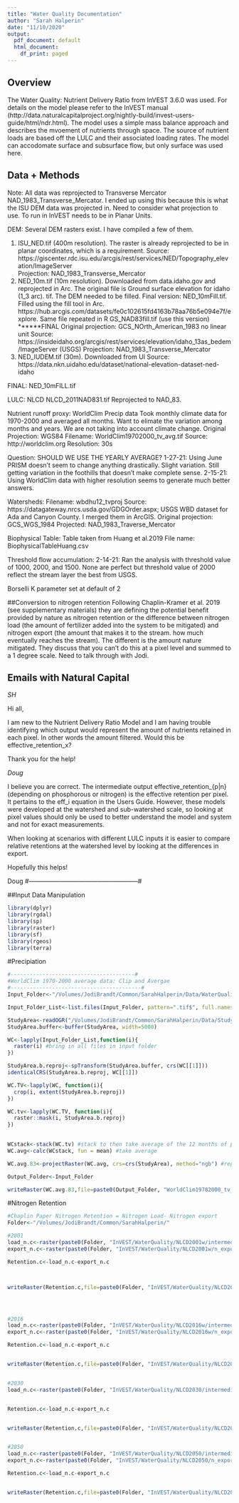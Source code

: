 ```yaml
---
title: "Water Quality Documentation"
author: "Sarah Halperin"
date: "11/10/2020"
output:
  pdf_document: default
  html_document:
    df_print: paged
---
```


## Overview

The Water Quality: Nutrient Delivery Ratio from InVEST 3.6.0 was used. For details on the model please refer to the InVEST manual (http://data.naturalcapitalproject.org/nightly-build/invest-users-guide/html/ndr.html). The model uses a simple mass balance approach and describes the mvoement of nutrients through space. The source of nutrient loads are based off the LULC and their associated loading rates. The model can accodomate surface and subsurface flow, but only surface was used here. 

## Data + Methods
Note: All data was reprojected to Transverse Mercator NAD_1983_Transverse_Mercator. I ended up using this because this is what the ISU DEM data was projected in. Need to consider what projection to use. To run in InVEST needs to be in Planar Units. 

DEM: Several DEM rasters exist. I have compiled a few of them. 

1. ISU_NED.tif (400m resolution). The raster is already reprojected to be in planar coordinates, which is a requirement. Source: https://giscenter.rdc.isu.edu/arcgis/rest/services/NED/Topography_elevation/ImageServer   
Projection: NAD_1983_Transverse_Mercator
2. NED_10m.tif (10m resolution). Downloaded from data.idaho.gov and reprojected in Arc. The original file is Ground surface elevation for idaho (1_3 arc). tif. The DEM needed to be filled. Final version: NED_10mFill.tif. Filled using the fill tool in Arc.  https://hub.arcgis.com/datasets/fe0c102615fd4163b78aa76b5e094e7f/explore. Same file repeated in R GS_NAD83fill.tif (use this version) ******FINAL 
Original projection: GCS_NOrth_American_1983 no linear unit
Source: https://insideidaho.org/arcgis/rest/services/elevation/idaho_13as_bedem/ImageServer (USGS)
Projection: NAD_1983_Transverse_Mercator
3. NED_IUDEM.tif (30m). Downloaded from UI 
Source: https://data.nkn.uidaho.edu/dataset/national-elevation-dataset-ned-idaho

FINAL: NED_10mFILL.tif


LULC: NLCD 
NLCD_2011NAD831.tif
Reprojected to NAD_83. 

Nutrient runoff proxy: WorldClim Precip data 
Took monthly climate data for 1970-2000 and averaged all months. Want to elimate the variation among months and years. We are not taking into account climate change. 
Original Projection: WGS84
Filename: WorldClim19702000_tv_avg.tif
Source: http://worldclim.org
Resolution: 30s


Question: SHOULD WE USE THE YEARLY AVERAGE? 
1-27-21: Using June PRISM doesn't seem to change anything drastically. Slight variation. Still getting variation in the foothills that doesn't make complete sense. 
2-15-21: Using WorldClim data with higher resolution seems to generate much better answers. 

Watersheds: 
Filename: wbdhu12_tvproj
Source: https://datagateway.nrcs.usda.gov/GDGOrder.aspx; USGS WBD dataset for Ada and Canyon County. I merged them in ArcGIS. 
Original projection: GCS_WGS_1984
Projected: NAD_1983_Traverse_Mercator


Biophysical Table: 
Table taken from Huang et al.2019
File name: BiophysicalTableHuang.csv


Threshold flow accumulation: 
2-14-21: Ran the analysis with threshold value of 1000, 2000, and 1500. None are perfect but threshold value of 2000 reflect the stream layer the best from USGS. 

Borselli K parameter set at default of 2 


##Conversion to nitrogen retention 
Following Chaplin-Kramer et al. 2019 (see supplementary materials) they are defining the potential benefit provided by nature as nitrogen retention or the difference between nitrogen load (the amount of fertilizer added into the system to be mitigated) and nitrogen export (the amount that makes it to the stream. how much eventually reaches the stream). The different is the amount nature mitigated. They discuss that you can't do this at a pixel level and summed to a 1 degree scale.  Need to talk through with Jodi. 

## Emails with Natural Capital 
_SH_

Hi all,

I am new to the Nutrient Delivery Ratio Model and I am having trouble identifying which output would represent the amount of nutrients retained in each pixel. In other words the amount filtered. Would this be effective_retention_x?

Thank you for the help!



_Doug_ 

I believe you are correct. The intermediate output effective_retention_{p|n} (depending on phosphorous or nitrogen) is the effective retention per pixel. It pertains to the eff_i equation in the Users Guide. However, these models were developed at the watershed and sub-watershed scale, so looking at pixel values should only be used to better understand the model and system and not for exact measurements.

When looking at scenarios with different LULC inputs it is easier to compare relative retentions at the watershed level by looking at the differences in export.

Hopefully this helps!

Doug
#-----------------------------------------------------#

##Input Data Manipulation 

```r
library(dplyr)
library(rgdal)
library(sp)
library(raster)
library(sf)
library(rgeos)
library(terra)
```
#Precipiation 
```r
#---------------------------------------#
#WorldClim 1970-2000 average data: Clip and Avergae 
#-----------------------------------------#
Input_Folder<-"/Volumes/JodiBrandt/Common/SarahHalperin/Data/WaterQuality/WorldClim/WorldClim19702000/"

Input_Folder_List<-list.files(Input_Folder, pattern=".tif$", full.names = TRUE)

StudyArea<-readOGR("/Volumes/JodiBrandt/Common/SarahHalperin/Data/StudyArea/StudyArea_nad83.shp")
StudyArea.buffer<-buffer(StudyArea, width=5000)

WC<-lapply(Input_Folder_List,function(i){
  raster(i) #bring in all files in input folder 
})

StudyArea.b.reproj<-spTransform(StudyArea.buffer, crs(WC[[1]]))
identicalCRS(StudyArea.b.reproj, WC[[1]])

WC.TV<-lapply(WC, function(i){
  crop(i, extent(StudyArea.b.reproj)) 
})

WC.tv<-lapply(WC.TV, function(i){
  raster::mask(i, StudyArea.b.reproj)
})
  

WCstack<-stack(WC.tv) #stack to then take average of the 12 months of precip data
WC.avg<-calc(WCstack, fun = mean) #take average

WC.avg.83<-projectRaster(WC.avg, crs=crs(StudyArea), method="ngb") #reproject to Nad83 

Output_Folder<-Input_Folder

writeRaster(WC.avg.83,file=paste0(Output_Folder, "WorldClim19702000_tv_avg"), format="GTiff", overwrite=TRUE) 
```
#Nitrogen Retention

```r
#Chaplin Paper Nitrogen Retention = Nitrogen Load- Nitrogen export 
Folder<-"/Volumes/JodiBrandt/Common/SarahHalperin/"

#2001
load_n.c<-raster(paste0(Folder, "InVEST/WaterQuality/NLCD2001w/intermediate_outputs/load_n_30m.tif"))
export_n.c<-raster(paste0(Folder, "InVEST/WaterQuality/NLCD2001w/n_export_30m.tif"))

Retention.c<-load_n.c-export_n.c



writeRaster(Retention.c,file=paste0(Folder, "InVEST/WaterQuality/NLCD2001w/Retention2001_chaplin30m.tif"), overwrite=TRUE)




#2016
load_n.c<-raster(paste0(Folder, "InVEST/WaterQuality/NLCD2016w/intermediate_outputs/load_n_30m.tif"))
export_n.c<-raster(paste0(Folder, "InVEST/WaterQuality/NLCD2016w/n_export_30m.tif"))

Retention.c<-load_n.c-export_n.c


writeRaster(Retention.c,file=paste0(Folder, "InVEST/WaterQuality/NLCD2016w/Retention2016_chaplin30m"), format="GTiff", overwrite=TRUE)


#2030 
load_n.c<-raster(paste0(Folder, "InVEST/WaterQuality/NLCD2030/intermediate_outputs/load_n_30m.tif"))


Retention.c<-load_n.c-export_n.c


writeRaster(Retention.c,file=paste0(Folder, "InVEST/WaterQuality/NLCD2030/Retention2030_chaplin30m"), format="GTiff", overwrite=TRUE)


#2050 
load_n.c<-raster(paste0(Folder, "InVEST/WaterQuality/NLCD2050/intermediate_outputs/load_n_30m.tif"))
export_n.c<-raster(paste0(Folder, "InVEST/WaterQuality/NLCD2050/n_export_30m.tif"))

Retention.c<-load_n.c-export_n.c


writeRaster(Retention.c,file=paste0(Folder, "InVEST/WaterQuality/NLCD2050/Retention2050_chaplin30m"), format="GTiff", overwrite=TRUE)

```



